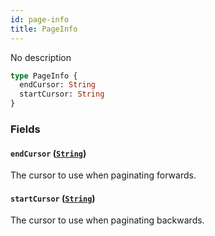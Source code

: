 ```yaml
---
id: page-info
title: PageInfo
---
```


No description

```graphql
type PageInfo {
  endCursor: String
  startCursor: String
}
```

### Fields

#### `endCursor` ([`String`](/developers/supplier-apis/supply-api/graphql/reference/scalars/string))

The cursor to use when paginating forwards.

#### `startCursor` ([`String`](/developers/supplier-apis/supply-api/graphql/reference/scalars/string))

The cursor to use when paginating backwards.
